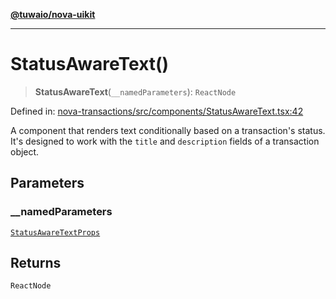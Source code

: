 [**@tuwaio/nova-uikit**](../../../README.md)

***

# StatusAwareText()

> **StatusAwareText**(`__namedParameters`): `ReactNode`

Defined in: [nova-transactions/src/components/StatusAwareText.tsx:42](https://github.com/TuwaIO/nova-uikit/blob/5275b21e4cfcca13146d3aad8d93d68998767c72/packages/nova-transactions/src/components/StatusAwareText.tsx#L42)

A component that renders text conditionally based on a transaction's status.
It's designed to work with the `title` and `description` fields of a transaction object.

## Parameters

### \_\_namedParameters

[`StatusAwareTextProps`](../type-aliases/StatusAwareTextProps.md)

## Returns

`ReactNode`
